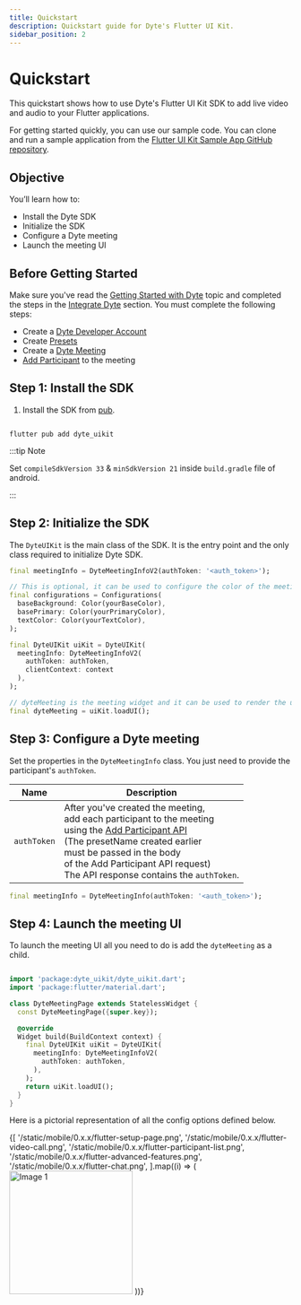 ```yaml
---
title: Quickstart
description: Quickstart guide for Dyte's Flutter UI Kit.
sidebar_position: 2
---
```


# Quickstart

This quickstart shows how to use Dyte's Flutter UI Kit SDK to add live video and
audio to your Flutter applications.

For getting started quickly, you can use our sample code. You can clone and run
a sample application from the
[Flutter UI Kit Sample App GitHub repository](https://github.com/dyte-io/mobile-samples/tree/main/flutter_uikit).

## Objective

You’ll learn how to:

- Install the Dyte SDK
- Initialize the SDK
- Configure a Dyte meeting
- Launch the meeting UI

## Before Getting Started

Make sure you've read the
[Getting Started with Dyte](https://docs.dyte.io/getting-started) topic and
completed the steps in the
[Integrate Dyte](https://docs.dyte.io/getting-started#integrate-dyte) section.
You must complete the following steps:

- Create a [Dyte Developer Account](https://dev.dyte.io/)
- Create [Presets](https://dev.dyte.io/roles-presets)
- Create a
  [Dyte Meeting](https://docs.dyte.io/api/?v=v2#/operations/create_meeting)
- [Add Participant](https://docs.dyte.io/api/?v=v2#/operations/add_participant)
  to the meeting

## Step 1: Install the SDK

1. Install the SDK from [pub](https://pub.dev).

```shell

flutter pub add dyte_uikit

```

:::tip Note

Set `compileSdkVersion 33` & `minSdkVersion 21` inside `build.gradle` file of
android.

:::

## Step 2: Initialize the SDK

The `DyteUIKit` is the main class of the SDK. It is the entry point and the only
class required to initialize Dyte SDK.

```dart
final meetingInfo = DyteMeetingInfoV2(authToken: '<auth_token>');

// This is optional, it can be used to configure the color of the meeting.
final configurations = Configurations(
  baseBackground: Color(yourBaseColor),
  basePrimary: Color(yourPrimaryColor),
  textColor: Color(yourTextColor),
);

final DyteUIKit uiKit = DyteUIKit(
  meetingInfo: DyteMeetingInfoV2(
    authToken: authToken,
    clientContext: context
  ),
);

// dyteMeeting is the meeting widget and it can be used to render the uikit.
final dyteMeeting = uiKit.loadUI();

```

## Step 3: Configure a Dyte meeting

Set the properties in the `DyteMeetingInfo` class. You just need to provide the
participant's `authToken`.

| Name        | Description                                                                                                                                                                                                                                                                                                                                   |
| ----------- | --------------------------------------------------------------------------------------------------------------------------------------------------------------------------------------------------------------------------------------------------------------------------------------------------------------------------------------------- |
| `authToken` | After you've created the meeting, <br/> add each participant to the meeting <br/> using the [Add Participant API](https://docs.dyte.io/api?v=v2#/operations/add_participant)<br/> (The presetName created earlier <br/> must be passed in the body <br/> of the Add Participant API request) <br/> The API response contains the `authToken`. |

```dart
final meetingInfo = DyteMeetingInfo(authToken: '<auth_token>');
```

## Step 4: Launch the meeting UI

To launch the meeting UI all you need to do is add the `dyteMeeting` as a child.

```dart

import 'package:dyte_uikit/dyte_uikit.dart';
import 'package:flutter/material.dart';

class DyteMeetingPage extends StatelessWidget {
  const DyteMeetingPage({super.key});

  @override
  Widget build(BuildContext context) {
    final DyteUIKit uiKit = DyteUIKit(
      meetingInfo: DyteMeetingInfoV2(
        authToken: authToken,
      ),
    );
    return uiKit.loadUI();
  }
}


```

Here is a pictorial representation of all the config options defined below.

<div
  id="one"
  style={{
    display: 'flex',
    flexDirection: 'row',
    flexWrap: 'wrap',
    flex: '1 1 0',
    justifyContent: 'center',
  }}
>
  {[
    '/static/mobile/0.x.x/flutter-setup-page.png',
    '/static/mobile/0.x.x/flutter-video-call.png',
    '/static/mobile/0.x.x/flutter-participant-list.png',
    '/static/mobile/0.x.x/flutter-advanced-features.png',
    '/static/mobile/0.x.x/flutter-chat.png',
  ].map((i) => (
    <img
      src={i}
      alt="Image 1"
      width="220"
      padding="10"
      margin="10 3"
      style={{ margin: '10px', borderRadius: '8px' }}
    />
  ))}
</div>
